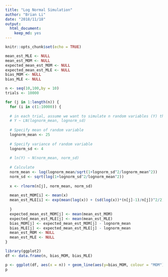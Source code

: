 ```yaml
---
title: "Log Normal Simulation"
author: "Brian Li"
date: "2018/11/18"
output: 
  html_document: 
    keep_md: yes
---
```


```r
knitr::opts_chunk$set(echo = TRUE)
```

```r
mean_est_MLE <- NULL
mean_est_MOM <- NULL
expected_mean_est_MOM <- NULL
expected_mean_est_MLE <- NULL
bias_MOM <- NULL
bias_MLE <- NULL

n <- seq(10,100,by = 10)
trials <- 10000

for (j in 1:length(n)) {
  for (i in c(1:10000)) {
  
  # in each trial, assume we want to simulate n random variables (Y) that     has a log normal distribution
  # Y ~ LN(lognorm_mean, lognorm_sd)
  
  # Specify mean of random variable
  lognorm_mean <- 25
  
  # Specify variance of random variable
  lognorm_sd <- 4
  
  # ln(Y) ~ N(norm_mean, norm_sd)
  
  # Calculate 
  norm_mean <- log(lognorm_mean/sqrt(1+lognorm_sd^2/lognorm_mean^2))
  norm_sd <- sqrt(log(1+lognorm_sd^2/lognorm_mean^2))
  
  x <- rlnorm(n[j], norm_mean, norm_sd)
  
  mean_est_MOM[i] <- mean(x)
  mean_est_MLE[i] <- exp(mean(log(x)) + (sd(log(x))*(n[j]-1)/n[j])^2/2)
  
  }
  expected_mean_est_MOM[j] <- mean(mean_est_MOM)
  expected_mean_est_MLE[j] <- mean(mean_est_MLE)
  bias_MOM[j] <- expected_mean_est_MOM[j] - lognorm_mean
  bias_MLE[j] <- expected_mean_est_MLE[j] - lognorm_mean
  mean_est_MOM <- NULL
  mean_est_MLE <- NULL
}

library(ggplot2)
df <- data.frame(n, bias_MOM, bias_MLE)

p <- ggplot(df, aes(x = n)) + geom_line(aes(y=bias_MOM, colour = "MOM")) +geom_line(aes(y = bias_MLE, color = "MLE"))
p

```